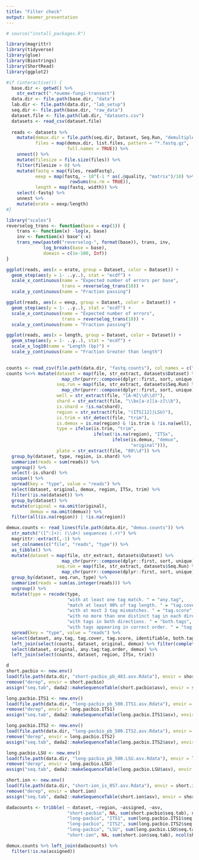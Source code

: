 ```yaml
---
title: "Filter check"
output: beamer_presentation
---
```


```r
# source("install_packages.R")

library(magrittr)
library(tidyverse)
library(glue)
library(Biostrings)
library(ShortRead)
library(ggplot2)

#if (interactive()) {
  base.dir <- getwd() %>%
    str_extract(".*oueme-fungi-transect")
  data.dir <- file.path(base.dir, "data")
  lab.dir <- file.path(data.dir, "lab_setup")
  seq.dir <- file.path(base.dir, "raw_data")
  dataset.file <- file.path(lab.dir, "datasets.csv")
  datasets <- read_csv(dataset.file)
  
  reads <- datasets %>%
    mutate(demux.dir = file.path(seq.dir, Dataset, Seq.Run, "demultiplex"),
           files = map(demux.dir, list.files, pattern = "*.fastq.gz",
                       full.names = TRUE)) %>%
    unnest() %>%
    mutate(filesize = file.size(files)) %>%
    filter(filesize > 0) %>%
    mutate(fastq = map(files, readFastq),
           eexp = map(fastq, ~ 10^(-1 * as(.@quality, "matrix")/10) %>%
                        rowSums(na.rm = TRUE)),
           length = map(fastq, width)) %>%
    select(-fastq) %>%
    unnest %>%
    mutate(erate = eexp/length)
#}
```

```r
library("scales")
reverselog_trans <- function(base = exp(1)) {
    trans <- function(x) -log(x, base)
    inv <- function(x) base^(-x)
    trans_new(paste0("reverselog-", format(base)), trans, inv, 
              log_breaks(base = base), 
              domain = c(1e-100, Inf))
}

ggplot(reads, aes(x = erate, group = Dataset, color = Dataset)) +
  geom_step(aes(y = 1- ..y..), stat = "ecdf") +
  scale_x_continuous(name = "Expected number of errors per base",
                     trans = reverselog_trans(10)) +
  scale_y_continuous(name = "Fraction passing")

ggplot(reads, aes(x = eexp, group = Dataset, color = Dataset)) +
  geom_step(aes(y = 1- ..y..), stat = "ecdf") +
  scale_x_continuous(name = "Expected number of errors",
                     trans = reverselog_trans(10)) +
  scale_y_continuous(name = "Fraction passing")

ggplot(reads, aes(x = length, group = Dataset, color = Dataset)) +
  geom_step(aes(y = 1- ..y..), stat = "ecdf") +
  scale_x_log10(name = "Length (bp)") +
  scale_y_continuous(name = "Fraction Greater than length")
  
```
```r
counts <- read_csv(file.path(data.dir, "fastq.counts"), col_names = c("file", "reads"))
counts %<>% mutate(dataset = map(file, str_extract, datasets$Dataset) %>%
                     map_chr(purrr::compose(dplyr::first, sort, unique)),
                   seq.run = map(file, str_extract, datasets$Seq.Run) %>%
                     map_chr(purrr::compose(dplyr::first, sort, unique)),
                   well = str_extract(file, "[A-H]\\d\\d?"),
                   shard = str_extract(file, "\\bx[a-z][a-z]\\b"),
                   is.shard = !is.na(shard),
                   region = str_extract(file, "(ITS[12]|LSU)"),
                   is.trim = str_detect(file, "trim"),
                   is.demux = is.na(region) & !is.trim & !is.na(well),
                   type = ifelse(is.trim, "trim",
                                 ifelse(!is.na(region), "ITSx",
                                        ifelse(is.demux, "demux",
                                               "original"))),
                   plate = str_extract(file, "00\\d")) %>%
  group_by(dataset, type, region, is.shard) %>%
  summarize(reads = sum(reads)) %>%
  ungroup() %>%
  select(-is.shard) %>%
  unique() %>%
  spread(key = "type", value = "reads") %>%
  select(dataset, original, demux, region, ITSx, trim) %>%
  filter(!is.na(dataset)) %>%
  group_by(dataset) %>%
  mutate(original = na.omit(original),
         demux = na.omit(demux)) %>%
  filter(all(is.na(region)) | !is.na(region))

demux.counts <- read_lines(file.path(data.dir, "demux.counts")) %>%
  str_match("([^:]+): (\\d+) sequences (.+)") %>%
  magrittr::extract(,-1) %>%
  set_colnames(c("file", "reads", "type")) %>%
  as_tibble() %>%
  mutate(dataset = map(file, str_extract, datasets$Dataset) %>%
                     map_chr(purrr::compose(dplyr::first, sort, unique)),
                   seq.run = map(file, str_extract, datasets$Seq.Run) %>%
                     map_chr(purrr::compose(dplyr::first, sort, unique))) %>%
  group_by(dataset, seq.run, type) %>%
  summarize(reads = sum(as.integer(reads))) %>%
  ungroup() %>%
  mutate(type = recode(type,
                       "with at least one tag match. " = "any.tag",
                       "match at least 90% of tag length. " = "tag.cover",
                       "with at most 3 tag mismatches. " = "tag.score",
                       "with no more than one distinct tag in each direction. " = "identifiable",
                       "with tags in both directions. " = "both.tags",
                       "with tags appearing in correct order. " = "tag.order")) %>%
  spread(key = "type", value = "reads") %>%
  select(dataset, any.tag, tag.cover, tag.score, identifiable, both.tags, tag.order) %>%
  left_join(select(counts, dataset, original, demux) %>% filter(complete.cases(.))) %>%
  select(dataset, original, any.tag:tag.order, demux) %>%
  left_join(select(counts, dataset, region, ITSx, trim))

d
short.pacbio <- new.env()
load(file.path(data.dir, "short-pacbio_pb_483.asv.Rdata"), envir = short.pacbio)
remove("derep", envir = short.pacbio)
assign("seq.tab", dada2::makeSequenceTable(short.pacbio$asv), envir = short.pacbio)

long.pacbio.ITS1 <- new.env()
load(file.path(data.dir, "long-pacbio_pb_500.ITS1.asv.Rdata"), envir = long.pacbio.ITS1)
remove("derep", envir = long.pacbio.ITS1)
assign("seq.tab", dada2::makeSequenceTable(long.pacbio.ITS1$asv), envir = long.pacbio.ITS1)

long.pacbio.ITS2 <- new.env()
load(file.path(data.dir, "long-pacbio_pb_500.ITS2.asv.Rdata"), envir = long.pacbio.ITS2)
remove("derep", envir = long.pacbio.ITS2)
assign("seq.tab", dada2::makeSequenceTable(long.pacbio.ITS2$asv), envir = long.pacbio.ITS2)

long.pacbio.LSU <- new.env()
load(file.path(data.dir, "long-pacbio_pb_500.LSU.asv.Rdata"), envir = long.pacbio.LSU)
remove("derep", envir = long.pacbio.LSU)
assign("seq.tab", dada2::makeSequenceTable(long.pacbio.LSU$asv), envir = long.pacbio.LSU)

short.ion <- new.env()
load(file.path(data.dir, "short-ion_is_057.asv.Rdata"), envir = short.ion)
remove("derep", envir = short.ion)
assign("seq.tab", dada2::makeSequenceTable(short.ion$asv), envir = short.ion)

dadacounts <- tribble( ~ dataset, ~region, ~assigned, ~asv,
                       "short-pacbio", NA, sum(short.pacbio$seq.tab), ncol(short.pacbio$seq.tab),
                       "long-pacbio", "ITS1", sum(long.pacbio.ITS1$seq.tab), ncol(long.pacbio.ITS1$seq.tab),
                       "long-pacbio", "ITS2", sum(long.pacbio.ITS2$seq.tab), ncol(long.pacbio.ITS2$seq.tab),
                       "long-pacbio", "LSU", sum(long.pacbio.LSU$seq.tab), ncol(long.pacbio.LSU$seq.tab),
                       "short-ion", NA, sum(short.ion$seq.tab), ncol(short.ion$seq.tab))

demux.counts %>% left_join(dadacounts) %>%
  filter(!is.na(assigned))
```

